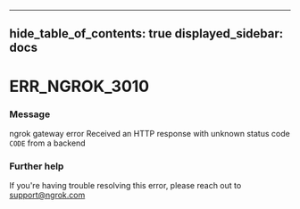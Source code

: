 

---
hide_table_of_contents: true
displayed_sidebar: docs
---


# ERR_NGROK_3010

### Message
ngrok gateway error
Received an HTTP response with unknown status code `CODE` from a backend

<ErrorDetails error="err_ngrok_3010" />



### Further help
If you're having trouble resolving this error, please reach out to [support@ngrok.com](mailto:support@ngrok.com?subject=Help%20with%20ERR_NGROK_3010)

